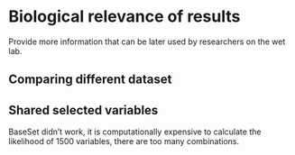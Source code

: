 # Biological relevance of results

Provide more information that can be later used by researchers on the wet lab.

## Comparing different dataset

## Shared selected variables


BaseSet didn't work, it is computationally expensive to calculate the likelihood of 1500 variables, there are too many combinations.
